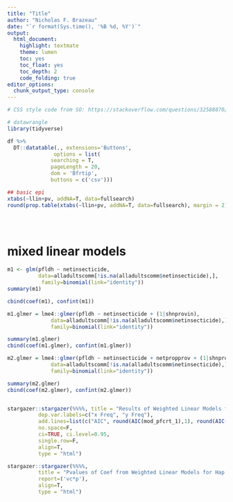 ```yaml
---
title: "Title"
author: "Nicholas F. Brazeau"
date: "`r format(Sys.time(), '%B %d, %Y')`"
output: 
  html_document:
    highlight: textmate
    theme: lumen
    toc: yes
    toc_float: yes
    toc_depth: 2
    code_folding: true
editor_options: 
  chunk_output_type: console
---
```


<style>

table, td, th {
  border: none;
  padding-left: 1em;
  padding-right: 1em;
  min-width: 50%;
  margin-left: auto;
  margin-right: auto;
  margin-top: 1em;
  margin-bottom: 1em;
}

</style>



```r
# CSS style code from SO: https://stackoverflow.com/questions/32588870/spaces-between-columns-in-stargazer-type-html-table-output

# datawrangle
library(tidyverse)


```

```r



df %>% 
  DT::datatable(., extensions='Buttons',
               options = list(
              searching = T,
              pageLength = 20,
              dom = 'Bfrtip', 
              buttons = c('csv')))

```



```r

## basic epi
xtabs(~llin+pv, addNA=T, data=fullsearch)
round(prop.table(xtabs(~llin+pv, addNA=T, data=fullsearch), margin = 2),4)





```
# mixed linear models
```r
m1 <- glm(pfldh ~ netinsecticide, 
          data=alladultscomm[!is.na(alladultscomm$netinsecticide),],
           family=binomial(link="identity"))
summary(m1)

cbind(coef(m1), confint(m1))

m1.glmer = lme4::glmer(pfldh ~ netinsecticide + (1|shnprovin),
              data=alladultscomm[!is.na(alladultscomm$netinsecticide),],
              family=binomial(link="identity"))

summary(m1.glmer)
cbind(coef(m1.glmer), confint(m1.glmer))

m2.glmer = lme4::glmer(pfldh ~ netinsecticide + netpropprov + (1|shnprovin),
              data=alladultscomm[!is.na(alladultscomm$netinsecticide),],
              family=binomial(link="identity"))

summary(m2.glmer)
cbind(coef(m2.glmer), confint(m2.glmer))



```

```r
stargazer::stargazer(%%%%, title = "Results of Weighted Linear Models for Hap WT Prev with 95% CI", 
          dep.var.labels=c("x Freq", "y Freq"),
          add.lines=list(c("AIC", round(AIC(mod_pfcrt_1),1), round(AIC(mod_pfcrt_2),1), round(AIC(mod_pfcrt_3),1), round(AIC(mod_mdre1_1),1),round(AIC(mod_mdre1_2),1),round(AIC(mod_mdre1_3),1))),
          no.space=F,
          ci=TRUE, ci.level=0.95, 
          single.row=F,
          align=T, 
          type = "html")


```
  
  
```r
stargazer::stargazer(%%%%, 
          title = "Pvalues of Coef from Weighted Linear Models for Hap WT Prev",
          report=('vc*p'),
          align=T, 
          type = "html")

```
